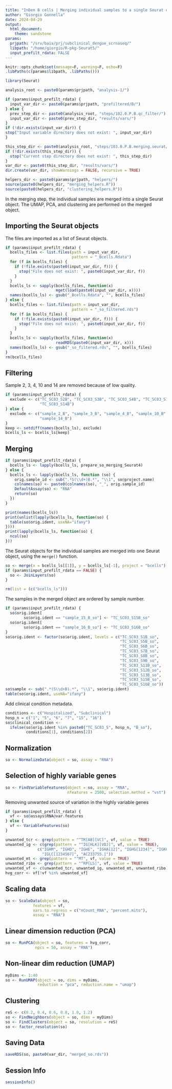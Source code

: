 ```yaml
---
title: "InDen B cells | Merging individual samples to a single Seurat object"
author: "Giorgio Gonnella"
date: 2024-04-29
output:
  html_document:
    theme: sandstone
params:
  prjpath: "/srv/baia/prj/subclinical_dengue_scrnaseq/"
  libpath: "/home/giorgio/R-pkg-Seurat5/"
  input_prefilt_rdata: FALSE
---
```


```r
knitr::opts_chunk$set(message=F, warning=F, echo=F)
.libPaths(c(params$libpath, .libPaths()))

library(Seurat)

analysis_root <- paste0(params$prjpath, "analysis-1/")

if (params$input_prefilt_rdata) {
  input_var_dir <- paste0(params$prjpath, "prefiltered/B/")
} else {
  prev_step_dir <- paste0(analysis_root, "steps/102.0.P.B.qc_filter/")
  input_var_dir <- paste0(prev_step_dir, "results/vars/")
}
if (!dir.exists(input_var_dir)) {
stop("Input variable directory does not exist: ", input_var_dir)
}

this_step_dir <- paste0(analysis_root, "steps/103.0.P.B.merging.seurat/")
if (!dir.exists(this_step_dir)) {
  stop("Current step directory does not exist: ", this_step_dir)
}
var_dir <- paste0(this_step_dir, "results/vars/")
dir.create(var_dir, showWarnings = FALSE, recursive = TRUE)

helpers_dir <- paste0(params$prjpath, "helpers/")
source(paste0(helpers_dir, "merging_helpers.R"))
source(paste0(helpers_dir, "clustering_helpers.R"))
```

In the merging step, the individual samples are merged into a single
Seurat object. The UMAP, PCA, and clustering are performed on the merged
object.

## Importing the Seurat objects

The files are imported as a list of Seurat objects.

```r
if (params$input_prefilt_rdata) {
  bcells_files <- list.files(path = input_var_dir,
                             pattern = "_Bcells.Rdata")
  for (f in bcells_files) {
    if (!file.exists(paste0(input_var_dir, f))) {
      stop("File does not exist: ", paste0(input_var_dir, f))
    }
  }
  bcells_ls <- sapply(bcells_files, function(x)
                      mget(load(paste0(input_var_dir, x))))
  names(bcells_ls) <- gsub("_Bcells.Rdata", "", bcells_files)
} else {
  bcells_files <- list.files(path = input_var_dir,
                             pattern = "_so_filtered.rds")
  for (f in bcells_files) {
    if (!file.exists(paste0(input_var_dir, f))) {
      stop("File does not exist: ", paste0(input_var_dir, f))
    }
  }
  bcells_ls <- sapply(bcells_files, function(x)
                      readRDS(paste0(input_var_dir, x)))
  names(bcells_ls) <- gsub("_so_filtered.rds", "", bcells_files)
}
rm(bcells_files)
```

## Filtering

Sample 2, 3, 4, 10 and 14 are removed because of low quality.

```r
if (params$input_prefilt_rdata) {
  exclude <- c("TC_SC03_S2B", "TC_SC03_S3B", "TC_SC03_S4B", "TC_SC03_S10B",
               "TC_SC03_S14B")
} else {
  exclude <- c("sample_2_B", "sample_3_B", "sample_4_B", "sample_10_B",
               "sample_14_B")
}
keep <- setdiff(names(bcells_ls), exclude)
bcells_ls <- bcells_ls[keep]
```

## Merging

```r
if (params$input_prefilt_rdata) {
  bcells_ls <- lapply(bcells_ls, prepare_so_merging_Seurat4)
} else {
  bcells_ls <- lapply(bcells_ls, function (so) {
    orig.sample_id <- sub(".*S(\\d+)B.*", "\\1", so@project.name)
    colnames(so) <- paste0(colnames(so), "_", orig.sample_id)
    DefaultAssay(so) <- "RNA"
    return(so)
  })
}

print(names(bcells_ls))
print(unlist(lapply(bcells_ls, function(so) {
  table(so$orig.ident, useNA="ifany")
})))
print(lapply(bcells_ls, function(so) {
  ncol(so)
}))
```

The Seurat objects for the individual samples are merged
into one Seurat object, using the `merge()` function.

```r
so <- merge(x = bcells_ls[[1]], y = bcells_ls[-1], project = "bcells")
if (params$input_prefilt_rdata == FALSE) {
  so <- JoinLayers(so)
}

rm(list = (c("bcells_ls")))
```

The samples in the merged object are ordered by sample number.

```r
if (params$input_prefilt_rdata) {
  so$orig.ident[
        so$orig.ident == "sample_15_B_so"] <- "TC_SC03_S15B_so"
  so$orig.ident[
        so$orig.ident == "sample_16_B_so"] <- "TC_SC03_S16B_so"
}
so$orig.ident <- factor(so$orig.ident, levels = c("TC_SC03_S1B_so",
                                                  "TC_SC03_S5B_so",
                                                  "TC_SC03_S6B_so",
                                                  "TC_SC03_S7B_so",
                                                  "TC_SC03_S8B_so",
                                                  "TC_SC03_S9B_so",
                                                  "TC_SC03_S11B_so",
                                                  "TC_SC03_S12B_so",
                                                  "TC_SC03_S13B_so",
                                                  "TC_SC03_S15B_so",
                                                  "TC_SC03_S16B_so"))
so$sample <- sub(".*(S\\d+B).*", "\\1", so$orig.ident)
table(so$orig.ident, useNA="ifany")
```

Add clinical condition metadata.

```r
conditions <- c("Hospitalized", "Subclinical")
hosp_n = c("1", "5", "6", "7", "15", "16")
so$clinical_condition <-
  ifelse(so$orig.ident %in% paste0("TC_SC03_S", hosp_n, "B_so"),
         conditions[1], conditions[2])
```

## Normalization

```r
so <- NormalizeData(object = so, assay = "RNA")
```

## Selection of highly variable genes

```r
so <- FindVariableFeatures(object = so, assay = "RNA",
                           nfeatures = 2500, selection.method = "vst")
```

Removing unwanted source of variation in the highly variable genes

```r
if (params$input_prefilt_rdata) {
  vf <- so@assays$RNA@var.features
} else {
  vf <- VariableFeatures(so)
}

unwanted_tcr <- grep(pattern = "^TR[AB][VC]", vf, value = TRUE)
unwanted_ig <- c(grep(pattern = "^IG[HLK][VDJ]", vf, value = TRUE),
              c("IGHM", "IGHD", "IGHE", "IGHA[12]", "IGHG[1234]", "IGKC",
                "IGLC[1234567]", "AC233755.1"))
unwanted_mt <- grep(pattern = "^MT", vf, value = TRUE)
unwanted_ribo <- grep(pattern = "^RP[LS]", vf, value = TRUE)
unwanted_vf <- c(unwanted_tcr, unwanted_ig, unwanted_mt, unwanted_ribo)
hvg_corr <- vf[!vf %in% unwanted_vf]
```

## Scaling data

```r
so <- ScaleData(object = so,
            features = vf,
            vars.to.regress = c("nCount_RNA", "percent.mito"),
            assay = "RNA")
```


## Linear dimension reduction (PCA)

```r
so <- RunPCA(object = so, features = hvg_corr,
             npcs = 50, assay = "RNA")
```

## Non-linear dim reduction (UMAP)

```r
myDims <- 1:40
so <- RunUMAP(object = so, dims = myDims,
              reduction = "pca", reduction.name = "umap")
```

## Clustering

```r
reS <- c(0.2, 0.4, 0.6, 0.8, 1.0, 1.2)
so <- FindNeighbors(object = so, dims = myDims)
so <- FindClusters(object = so, resolution = reS)
so <- factor_resolution(so)
```

## Saving Data

```r
saveRDS(so, paste0(var_dir, "merged_so.rds"))
```

## Session Info

```r
sessionInfo()
```
